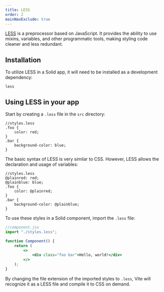 ```yaml
---
title: LESS
order: 2
mainNavExclude: true
---
```


[LESS](https://lesscss.org/) is a preprocessor based on JavaScript.
It provides the ability to use mixins, variables, and other programmatic tools, making styling code cleaner and less redundant.

## Installation

To utilize LESS in a Solid app, it will need to be installed as a development dependency:

```package-install-dev
less
```

## Using LESS in your app

Start by creating a `.less` file in the `src` directory:

```less
//styles.less
.foo {
	color: red;
}
.bar {
	background-color: blue;
}
```

The basic syntax of LESS is very similar to CSS.
However, LESS allows the declaration and usage of variables:

```less
//styles.less
@plainred: red;
@plainblue: blue;
.foo {
	color: @plainred;
}
.bar {
	background-color: @plainblue;
}
```

To use these styles in a Solid component, import the `.less` file:

```jsx
//component.jsx
import "./styles.less";

function Component() {
	return (
		<>
			<div class="foo bar">Hello, world!</div>
		</>
	);
}
```

By changing the file extension of the imported styles to `.less`, Vite will recognize it as a LESS file and compile it to CSS on demand.
